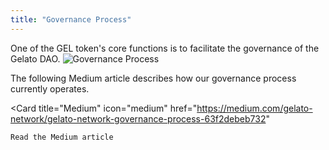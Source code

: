 ```yaml
---
title: "Governance Process"
---
```

One of the GEL token's core functions is to facilitate the governance of the Gelato DAO.
<img src="/images/governance.gif" alt="Governance Process" />

The following Medium article describes how our governance process currently operates. 

  <Card
    title="Medium"
    icon="medium"
    href="https://medium.com/gelato-network/gelato-network-governance-process-63f2debeb732"
  >
    Read the Medium article
  </Card>
